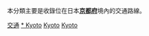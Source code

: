 {{Catnav|頁面分類|各種主題的頁面分類|按國家分類|各國交通|日本交通|近畿地方交通}}
{{Catnav|頁面分類|人类社会|交通|各國交通|日本交通|近畿地方交通}}

本分類主要是收錄位在日本'''[[京都府|京都府]]'''境內的交通路線。
{{日本行政區劃分類導航|交通}}
{{commons category|Transport in Kyoto prefecture}}

[[Category:京都府|交通]]
[[Category:近畿地方交通|* Kyoto]]
[[Category:日本各都道府縣交通|Kyoto]]
[[Category:各城市交通|Kyoto]]